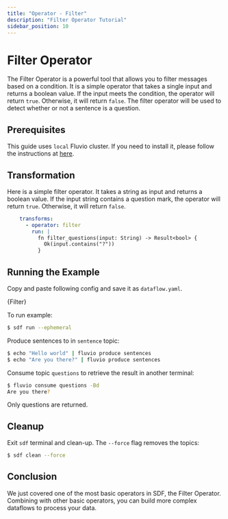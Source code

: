 ```yaml
---
title: "Operator - Filter"
description: "Filter Operator Tutorial"
sidebar_position: 10
---
```


# Filter Operator

The Filter Operator is a powerful tool that allows you to filter messages based on a condition.  It is a simple operator that takes a single input and returns a boolean value.  If the input meets the condition, the operator will return `true`.  Otherwise, it will return `false`. The filter operator will be used to detect whether or not a sentence is a question. 

## Prerequisites

This guide uses `local` Fluvio cluster. If you need to install it, please follow the instructions at [here][installation].

## Transformation

Here is a simple filter operator.  It takes a string as input and returns a boolean value.  If the input string contains a question mark, the operator will return `true`.  Otherwise, it will return `false`.

```YAML
    transforms:
      - operator: filter
        run: |
          fn filter_questions(input: String) -> Result<bool> {
            Ok(input.contains("?"))
          }

```

## Running the Example

Copy and paste following config and save it as `dataflow.yaml`.


<CodeBlock language="yaml">{Filter}</CodeBlock>

To run example:
```bash copy="cmd"
$ sdf run --ephemeral
```

Produce sentences to in `sentence` topic:

```bash copy="cmd"
$ echo "Hello world" | fluvio produce sentences
$ echo "Are you there?" | fluvio produce sentences
```

Consume topic `questions` to retrieve the result in another terminal:

```bash copy="cmd"
$ fluvio consume questions -Bd
Are you there?
```

Only questions are returned.


## Cleanup

Exit `sdf` terminal and clean-up. The `--force` flag removes the topics:

```bash copy="cmd"
$ sdf clean --force
```


## Conclusion

We just covered one of the most basic operators in SDF, the Filter Operator.  Combining with other basic operators, you can build more complex dataflows to process your data.


[installation]: /docs/fluvio/quickstart#install-fluvio
